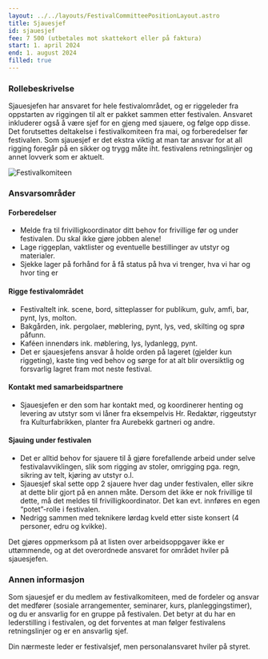 ```yaml
---
layout: ../../layouts/FestivalCommitteePositionLayout.astro
title: Sjauesjef
id: sjauesjef
fee: 7 500 (utbetales mot skattekort eller på faktura)
start: 1. april 2024
end: 1. august 2024
filled: true
---
```


### Rollebeskrivelse

Sjauesjefen har ansvaret for hele festivalområdet, og er riggeleder fra oppstarten av riggingen til alt er pakket sammen etter festivalen. Ansvaret inkluderer også å være sjef for en gjeng med sjauere, og følge opp disse. Det forutsettes deltakelse i festivalkomiteen fra mai, og forberedelser før festivalen. Som sjauesjef er det ekstra viktig at man tar ansvar for at all rigging foregår på en sikker og trygg måte iht. festivalens retningslinjer og annet lovverk som er aktuelt.

<img
  src="/festivalkomite/sjauesjef.jpg"
  alt="Festivalkomiteen"
  class="rounded-lg shadow-lg"
/>

### Ansvarsområder

#### Forberedelser

- Melde fra til frivilligkoordinator ditt behov for frivillige før og under festivalen. Du skal ikke gjøre jobben alene!
- Lage riggeplan, vaktlister og eventuelle bestillinger av utstyr og materialer.
- Sjekke lager på forhånd for å få status på hva vi trenger, hva vi har og hvor ting er

#### Rigge festivalområdet

- Festivaltelt ink. scene, bord, sitteplasser for publikum, gulv, amfi, bar, pynt, lys, molton.
- Bakgården, ink. pergolaer, møblering, pynt, lys, ved, skilting og sprø påfunn.
- Kaféen innendørs ink. møblering, lys, lydanlegg, pynt.
- Det er sjauesjefens ansvar å holde orden på lageret (gjelder kun riggeting), kaste ting ved behov og sørge for at alt blir oversiktlig og forsvarlig lagret fram mot neste festival.

#### Kontakt med samarbeidspartnere

- Sjauesjefen er den som har kontakt med, og koordinerer henting og levering av utstyr som vi låner fra eksempelvis Hr. Redaktør, riggeutstyr fra Kulturfabrikken, planter fra Aurebekk gartneri og andre.

#### Sjauing under festivalen

- Det er alltid behov for sjauere til å gjøre forefallende arbeid under selve festivalavviklingen, slik som rigging av stoler, omrigging pga. regn, sikring av telt, kjøring av utstyr o.l.
- Sjauesjef skal sette opp 2 sjauere hver dag under festivalen, eller sikre at dette blir gjort på en annen måte. Dersom det ikke er nok frivillige til dette, må det meldes til frivilligkoordinator. Det kan evt. innføres en egen “potet”-rolle i festivalen.
- Nedrigg sammen med teknikere lørdag kveld etter siste konsert (4 personer, edru og kvikke).

Det gjøres oppmerksom på at listen over arbeidsoppgaver ikke er uttømmende, og at det overordnede ansvaret for området hviler på sjauesjefen.

### Annen informasjon

Som sjauesjef er du medlem av festivalkomiteen, med de fordeler og ansvar det medfører (sosiale arrangementer, seminarer, kurs, planleggingstimer), og du er ansvarlig for en gruppe på festivalen. Det betyr at du har en lederstilling i festivalen, og det forventes at man følger festivalens retningslinjer og er en ansvarlig sjef.

Din nærmeste leder er festivalsjef, men personalansvaret hviler på styret.
